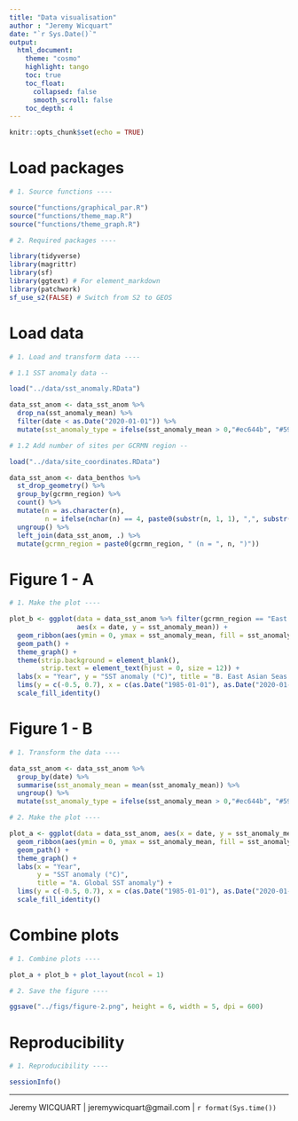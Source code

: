 ```yaml
---
title: "Data visualisation"
author : "Jeremy Wicquart"
date: "`r Sys.Date()`"
output: 
  html_document:
    theme: "cosmo"
    highlight: tango
    toc: true
    toc_float:
      collapsed: false
      smooth_scroll: false
    toc_depth: 4
---
```


```r

knitr::opts_chunk$set(echo = TRUE)

```

# Load packages

```r

# 1. Source functions ----

source("functions/graphical_par.R")
source("functions/theme_map.R")
source("functions/theme_graph.R")

# 2. Required packages ----

library(tidyverse)
library(magrittr)
library(sf)
library(ggtext) # For element_markdown
library(patchwork)
sf_use_s2(FALSE) # Switch from S2 to GEOS

```

# Load data

```r

# 1. Load and transform data ----

# 1.1 SST anomaly data --

load("../data/sst_anomaly.RData")

data_sst_anom <- data_sst_anom %>% 
  drop_na(sst_anomaly_mean) %>% 
  filter(date < as.Date("2020-01-01")) %>% 
  mutate(sst_anomaly_type = ifelse(sst_anomaly_mean > 0,"#ec644b", "#59abe3"))

# 1.2 Add number of sites per GCRMN region --

load("../data/site_coordinates.RData")

data_sst_anom <- data_benthos %>% 
  st_drop_geometry() %>% 
  group_by(gcrmn_region) %>% 
  count() %>% 
  mutate(n = as.character(n),
         n = ifelse(nchar(n) == 4, paste0(substr(n, 1, 1), ",", substr(n, 2, 4)), n)) %>% 
  ungroup() %>% 
  left_join(data_sst_anom, .) %>% 
  mutate(gcrmn_region = paste0(gcrmn_region, " (n = ", n, ")"))

```

# Figure 1 - A

```r

# 1. Make the plot ----

plot_b <- ggplot(data = data_sst_anom %>% filter(gcrmn_region == "East Asia (n = 2,877)"), 
                 aes(x = date, y = sst_anomaly_mean)) +
  geom_ribbon(aes(ymin = 0, ymax = sst_anomaly_mean, fill = sst_anomaly_type)) +
  geom_path() +
  theme_graph() +
  theme(strip.background = element_blank(),
        strip.text = element_text(hjust = 0, size = 12)) +
  labs(x = "Year", y = "SST anomaly (°C)", title = "B. East Asian Seas SST anomaly") +
  lims(y = c(-0.5, 0.7), x = c(as.Date("1985-01-01"), as.Date("2020-01-01"))) +
  scale_fill_identity()

```

# Figure 1 - B

```r

# 1. Transform the data ----

data_sst_anom <- data_sst_anom %>% 
  group_by(date) %>% 
  summarise(sst_anomaly_mean = mean(sst_anomaly_mean)) %>% 
  ungroup() %>% 
  mutate(sst_anomaly_type = ifelse(sst_anomaly_mean > 0,"#ec644b", "#59abe3"))

# 2. Make the plot ----

plot_a <- ggplot(data = data_sst_anom, aes(x = date, y = sst_anomaly_mean)) +
  geom_ribbon(aes(ymin = 0, ymax = sst_anomaly_mean, fill = sst_anomaly_type)) +
  geom_path() +
  theme_graph() +
  labs(x = "Year", 
       y = "SST anomaly (°C)", 
       title = "A. Global SST anomaly") +
  lims(y = c(-0.5, 0.7), x = c(as.Date("1985-01-01"), as.Date("2020-01-01"))) +
  scale_fill_identity()

```

# Combine plots

```r

# 1. Combine plots ----

plot_a + plot_b + plot_layout(ncol = 1)

# 2. Save the figure ----

ggsave("../figs/figure-2.png", height = 6, width = 5, dpi = 600)

```

# Reproducibility

```r

# 1. Reproducibility ----

sessionInfo()

```

---
Jeremy WICQUART | jeremywicquart@gmail.com | `r format(Sys.time())`